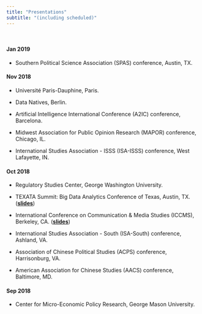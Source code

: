 ```yaml
---
title: "Presentations"
subtitle: "(including scheduled)"
---
```


&nbsp;

#### **Jan 2019**

- Southern Political Science Association (SPAS) conference, Austin, TX.

#### **Nov 2018**

- Université Paris-Dauphine, Paris.

- Data Natives, Berlin.

- Artificial Intelligence International Conference (A2IC) conference, Barcelona.

- Midwest Association for Public Opinion Research (MAPOR) conference, Chicago, IL.

- International Studies Association - ISSS (ISA-ISSS) conference, West Lafayette, IN.

#### **Oct 2018**

- Regulatory Studies Center, George Washington University.

- TEXATA Summit: Big Data Analytics Conference of Texas, Austin, TX. ([**slides**](http://www.policychangeindex.com/Reading_China_slides_TEXATA.pdf))

- International Conference on Communication & Media Studies (ICCMS), Berkeley, CA. ([**slides**](http://www.policychangeindex.com/Reading_China_slides_ICCMS.pdf))

- International Studies Association - South (ISA-South) conference, Ashland, VA.

- Association of Chinese Political Studies (ACPS) conference, Harrisonburg, VA.

- American Association for Chinese Studies (AACS) conference, Baltimore, MD.

#### **Sep 2018**

- Center for Micro-Economic Policy Research, George Mason University.
